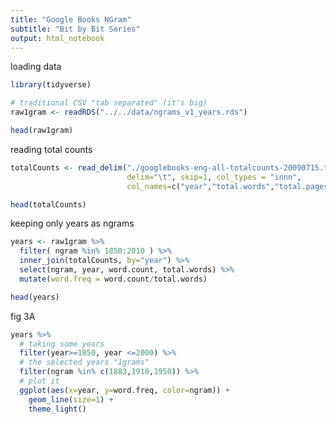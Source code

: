 ```yaml
---
title: "Google Books NGram"
subtitle: "Bit by Bit Series"
output: html_notebook
---
```


loading data

```r
library(tidyverse)

# traditional CSV "tab separated" (it's big)
raw1gram <- readRDS("../../data/ngrams_v1_years.rds")

head(raw1gram)
```

reading total counts

```r

totalCounts <- read_delim("./googlebooks-eng-all-totalcounts-20090715.txt", 
                          delim="\t", skip=1, col_types = "innn",
                          col_names=c("year","total.words","total.pages","total.books"))

head(totalCounts)
```

keeping only years as ngrams

```r

years <- raw1gram %>% 
  filter( ngram %in% 1850:2010 ) %>% 
  inner_join(totalCounts, by="year") %>% 
  select(ngram, year, word.count, total.words) %>% 
  mutate(word.freq = word.count/total.words)

head(years)

```

fig 3A

```r

years %>% 
  # taking some years
  filter(year>=1850, year <=2000) %>% 
  # the selected years "1grams"
  filter(ngram %in% c(1883,1910,1950)) %>% 
  # plot it
  ggplot(aes(x=year, y=word.freq, color=ngram)) +
    geom_line(size=1) +
    theme_light()

```



